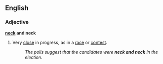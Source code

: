 ==English==
===Adjective===
'''[[neck]] and neck'''
#{{idiom}} Very [[close]] in progress, as in a [[race]] or [[contest]].
#:''The polls suggest that the candidates were '''neck and neck''' in the election.''